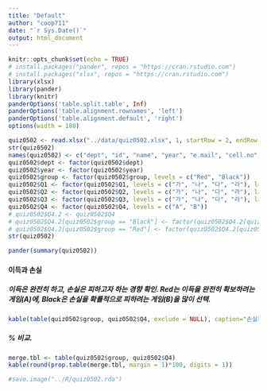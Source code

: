 ```yaml
---
title: "Default"
author: "coop711"
date: "`r Sys.Date()`"
output: html_document
---
```


```r
knitr::opts_chunk$set(echo = TRUE)
# install.packages("pander", repos = "https://cran.rstudio.com")
# install.packages("xlsx", repos = "https://cran.rstudio.com")
library(xlsx)
library(pander)
library(knitr)
panderOptions('table.split.table', Inf)
panderOptions('table.alignment.rownames', 'left')
panderOptions('table.alignment.default', 'right')
options(width = 180)
```

```r
quiz0502 <- read.xlsx("../data/quiz0502.xlsx", 1, startRow = 2, endRow = 66, colIndex = c(3:7, 9:14), colClasses = c(rep("character", 11)), stringsAsFactors = FALSE)
str(quiz0502)
names(quiz0502) <- c("dept", "id", "name", "year", "e.mail", "cell.no", "Q1", "Q2", "Q3", "Q4", "group")
quiz0502$dept <- factor(quiz0502$dept)
quiz0502$year <- factor(quiz0502$year)
quiz0502$group <- factor(quiz0502$group, levels = c("Red", "Black"))
quiz0502$Q1 <- factor(quiz0502$Q1, levels = c("가", "나", "다", "라"), labels = c("대공황, 대침체", "대침체, 대공황", "대번영, 대공황", "대공황, 대번영"))
quiz0502$Q2 <- factor(quiz0502$Q2, levels = c("가", "나", "다", "라"), labels = c("소득불평등, 양의상관", "소득, 양의 상관", "소득불평등, 인과관계", "소득, 인과관계"))
quiz0502$Q3 <- factor(quiz0502$Q3, levels = c("가", "나", "다", "라"), labels = c("7.0%", "35%", "70%", "94%"))
quiz0502$Q4 <- factor(quiz0502$Q4, levels = c("A", "B"))
# quiz0502$Q4.2 <- quiz0502$Q4
# quiz0502$Q4.2[quiz0502$group == "Black"] <- factor(quiz0502$Q4.2[quiz0502$group == "Black"], levels = c("A", "B"), labels = c("100%확률로 잃기", "90%확률로 잃기"))
# quiz0502$Q4.2[quiz0502$group == "Red"] <- factor(quiz0502$Q4.2[quiz0502$group == "Red"], levels = c("A", "B"), labels = c("100%확률로 따기", "90%확률로 따기"))
str(quiz0502)
```

```r
pander(summary(quiz0502))
```

<!--
### 퀴즈 응답 비교

#### 소득 상위1%의 몫과 시대적 사건들

##### 대공황. 대번영, 대침체

```r
pander(addmargins(table(quiz0502$group, quiz0502$Q1, exclude = NULL), margin=1))
```

##### 대공황. 대번영, 대침체(%)

```r
pander(round(prop.table(addmargins(table(quiz0502$group, quiz0502$Q1, exclude = NULL), margin=1), margin=1)[4,]*100, digits=1))
```

#### Wilkinson

##### 소득불평등과 건강 및 사회문제 지표

```r
pander(addmargins(table(quiz0502$group, quiz0502$Q2, exclude = NULL), margin=1))
```

##### 표본 크기를 4배로 (%)

```r
pander(round(prop.table(addmargins(table(quiz0502$group, quiz0502$Q2, exclude = NULL), margin=1), margin=1)[4,]*100, digits=1), caption="20대의 독서율")
```

#### 1944년 미국의 최고소득세율

##### 최고소득세율 94%

```r
pander(addmargins(table(quiz0502$group, quiz0502$Q3, exclude = NULL), margin=1))
```

##### 최고소득세율 94% (%)

```r
pander(round(prop.table(addmargins(table(quiz0502$group, quiz0502$Q3, exclude = NULL), margin = 1), margin = 1)[4,]*100, digits = 1), caption = "Marginal Tax Rate 94%")
```

### Prospect Theory
-->

#### 이득과 손실

##### 이득은 완전히 하고, 손실은 피하고자 하는 경향 확인. Red는 이득을 완전히 확보하려는 게임(A)에, Black은 손실을 확률적으로 피하려는 게임(B)을 많이 선택.

```r
kable(table(quiz0502$group, quiz0502$Q4, exclude = NULL), caption="손실회피심리")
```

##### % 비교.  

```r
merge.tbl <- table(quiz0502$group, quiz0502$Q4)
kable(round(prop.table(merge.tbl, margin = 1)*100, digits = 1))
```

```r
#save.image("../R/quiz0502.rda")
```